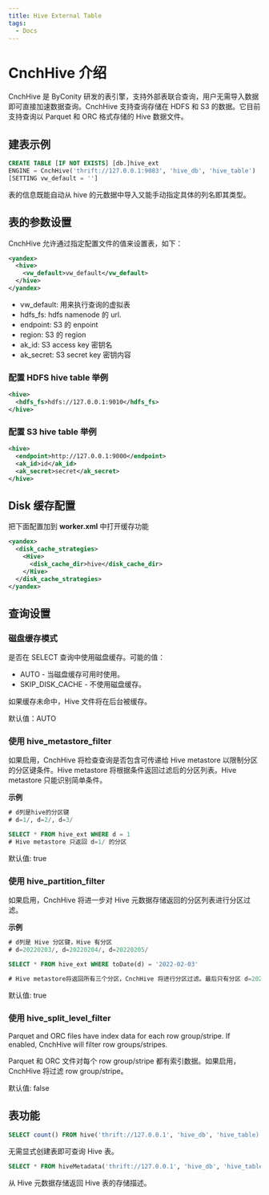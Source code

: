 ```yaml
---
title: Hive External Table
tags:
  - Docs
---
```


# CnchHive 介绍

CnchHive 是 ByConity 研发的表引擎，支持外部表联合查询，用户无需导入数据即可直接加速数据查询。CnchHive 支持查询存储在 HDFS 和 S3 的数据。它目前支持查询以 Parquet 和 ORC 格式存储的 Hive 数据文件。

## 建表示例

```sql
CREATE TABLE [IF NOT EXISTS] [db.]hive_ext
ENGINE = CnchHive('thrift://127.0.0.1:9083', 'hive_db', 'hive_table')
[SETTING vw_default = '']
```

表的信息既能自动从 hive 的元数据中导入又能手动指定具体的列名即其类型。

## 表的参数设置

CnchHive 允许通过指定配置文件的值来设置表，如下：

```xml
<yandex>
  <hive>
    <vw_default>vw_default</vw_default>
  </hive>
</yandex>
```

- vw_default: 用来执行查询的虚拟表
- hdfs_fs: hdfs namenode 的 url.
- endpoint: S3 的 enpoint
- region: S3 的 region
- ak_id: S3 access key 密钥名
- ak_secret: S3 secret key 密钥内容

### 配置 HDFS hive table 举例

```xml
<hive>
  <hdfs_fs>hdfs://127.0.0.1:9010</hdfs_fs>
</hive>
```

### 配置 S3 hive table 举例

```xml
<hive>
  <endpoint>http://127.0.0.1:9000</endpoint>
  <ak_id>id</ak_id>
  <ak_secret>secret</ak_secret>
</hive>
```

## Disk 缓存配置

把下面配置加到 **worker.xml** 中打开缓存功能

```xml
<yandex>
  <disk_cache_strategies>
    <Hive>
      <disk_cache_dir>hive</disk_cache_dir>
    </Hive>
  </disk_cache_strategies>
</yandex>
```

## 查询设置

### 磁盘缓存模式

是否在 SELECT 查询中使用磁盘缓存。可能的值：

- AUTO - 当磁盘缓存可用时使用。
- SKIP_DISK_CACHE - 不使用磁盘缓存。

如果缓存未命中，Hive 文件将在后台被缓存。

默认值：AUTO

### 使用 hive_metastore_filter

如果启用，CnchHive 将检查查询是否包含可传递给 Hive metastore 以限制分区的分区键条件。Hive metastore 将根据条件返回过滤后的分区列表。Hive metastore 只能识别简单条件。

**示例**

```sql
# d列是hive的分区键
# d=1/, d=2/, d=3/

SELECT * FROM hive_ext WHERE d = 1
# Hive metastore 只返回 d=1/ 的分区
```

默认值: true

### 使用 hive_partition_filter

如果启用，CnchHive 将进一步对 Hive 元数据存储返回的分区列表进行分区过滤。

**示例**

```sql
# d列是 Hive 分区键，Hive 有分区
# d=20220203/, d=20220204/, d=20220205/

SELECT * FROM hive_ext WHERE toDate(d) = '2022-02-03'

# Hive metastore将返回所有三个分区，CnchHive 将进行分区过滤。最后只有分区 d=20220203/ 将被读取。
```

默认值: true

### 使用 hive_split_level_filter

Parquet and ORC files have index data for each row group/stripe. If enabled, CnchHive will filter row groups/stripes.

Parquet 和 ORC 文件对每个 row group/stripe 都有索引数据。如果启用，CnchHive 将过滤 row group/stripe。

默认值: false

## 表功能

```sql
SELECT count() FROM hive('thrift://127.0.0.1', 'hive_db', 'hive_table)
```

无需显式创建表即可查询 Hive 表。

```sql
SELECT * FROM hiveMetadata('thrift://127.0.0.1', 'hive_db', 'hive_table')
```

从 Hive 元数据存储返回 Hive 表的存储描述。
